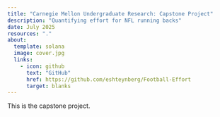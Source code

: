 ```yaml
---
title: "Carnegie Mellon Undergraduate Research: Capstone Project"
description: "Quantifying effort for NFL running backs"
date: July 2025
resources: "."
about: 
  template: solana
  image: cover.jpg
  links:
    - icon: github
      text: "GitHub"
      href: https://github.com/eshteynberg/Football-Effort
      target: blanks
---
```


This is the capstone project.